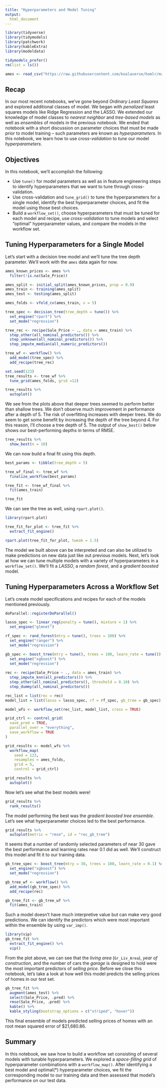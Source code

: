 ```yaml
---
title: "Hyperparameters and Model Tuning"
output:
  html_document
---
```


```r
library(tidyverse)
library(tidymodels)
library(patchwork)
library(kableExtra)
library(modeldata)

tidymodels_prefer()
rm(list = ls())

ames <- read_csv("https://raw.githubusercontent.com/koalaverse/homlr/master/data/ames.csv")
```

## Recap

In our most recent notebooks, we've gone beyond *Ordinary Least Squares* and explored additional classes of model. We began with *penalized* least squares models like Ridge Regression and the LASSO. We extended our knowledge of model classes to *nearest neighbor* and *tree-based models* as well as *ensembles* of models in the previous notebook. We ended that notebook with a short discussion on parameter choices that must be made prior to model training -- such parameters are known as *hyperparameters*. In this notebook, we learn how to use *cross-validation* to *tune* our model *hyperparameters*.

## Objectives

In this notebook, we'll accomplish the following:

+ Use `tune()` for model parameters as well as in feature engineering steps to identify hyperparameters that we want to tune through cross-validation.
+ Use cross-validation and `tune_grid()` to tune the hyperparameters for a single model, identify the best hyperparameter choices, and fit the model using those best choices.
+ Build a `workflow_set()`, choose hyperparameters that must be tuned for each model and recipe, use *cross-validation* to tune models and select "optimal" hyperparameter values, and compare the models in the workflow set.

## Tuning Hyperparameters for a Single Model

Let's start with a decision tree model and we'll tune the tree depth parameter. We'll work with the `ames` data again for now.

```r
ames_known_prices <- ames %>%
  filter(!is.na(Sale_Price))

ames_split <- initial_split(ames_known_prices, prop = 0.9)
ames_train <- training(ames_split)
ames_test <- testing(ames_split)

ames_folds <- vfold_cv(ames_train, v = 5)

tree_spec <- decision_tree(tree_depth = tune()) %>%
  set_engine("rpart") %>%
  set_mode("regression")

tree_rec <- recipe(Sale_Price ~ ., data = ames_train) %>%
  step_other(all_nominal_predictors()) %>%
  step_unknown(all_nominal_predictors()) %>%
  step_impute_median(all_numeric_predictors())

tree_wf <- workflow() %>%
  add_model(tree_spec) %>%
  add_recipe(tree_rec)

set.seed(123)
tree_results <- tree_wf %>%
  tune_grid(ames_folds, grid =12)

tree_results %>%
  autoplot()
```

We see from the plots above that deeper trees seemed to perform better than shallow trees. We don't observe much improvement in performance after a depth of 5. The risk of overfitting increases with deeper trees. We do seem to get some benefit by increasing the depth of the tree beyond 4. For this reason, I'll choose a tree depth of 5. The output of `show_best()` below shows our best-performing depths in terms of RMSE.

```r
tree_results %>%
  show_best(n = 10)
```

We can now build a final fit using this depth.

```r
best_params <- tibble(tree_depth = 5)

tree_wf_final <- tree_wf %>%
  finalize_workflow(best_params)

tree_fit <- tree_wf_final %>%
  fit(ames_train)

tree_fit
```

We can see the tree as well, using `rpart.plot()`.

```r
library(rpart.plot)

tree_fit_for_plot <- tree_fit %>%
  extract_fit_engine()

rpart.plot(tree_fit_for_plot, tweak = 1.5)
```

The model we built above can be interpreted and can also be utilized to make predictions on new data just like out previous models. Next, let's look at how we can tune multiple models with a variety of hyperparameters in a `workflow_set()`. We'll fit a *LASSO*, a *random forest*, and a *gradient boosted* model.

## Tuning Hyperparameters Across a Workflow Set

Let's create model specifications and recipes for each of the models mentioned previously.

```r
doParallel::registerDoParallel()

lasso_spec <- linear_reg(penalty = tune(), mixture = 1) %>%
  set_engine("glmnet")

rf_spec <- rand_forest(mtry = tune(), trees = 100) %>%
  set_engine("ranger") %>%
  set_mode("regression")

gb_spec <- boost_tree(mtry = tune(), trees = 100, learn_rate = tune()) %>%
  set_engine("xgboost") %>%
  set_mode("regression")
  
rec <- recipe(Sale_Price ~ ., data = ames_train) %>%
  step_impute_knn(all_predictors()) %>%
  step_other(all_nominal_predictors(), threshold = 0.10) %>%
  step_dummy(all_nominal_predictors())

rec_list = list(rec = rec)
model_list = list(lasso = lasso_spec, rf = rf_spec, gb_tree = gb_spec)

model_wfs <- workflow_set(rec_list, model_list, cross = TRUE)

grid_ctrl <- control_grid(
  save_pred = TRUE,
  parallel_over = "everything",
  save_workflow = TRUE
)

grid_results <- model_wfs %>%
  workflow_map(
    seed = 123,
    resamples = ames_folds,
    grid = 5,
    control = grid_ctrl)

grid_results %>%
  autoplot()
```

Now let's see what the best models were!

```r
grid_results %>%
  rank_results()
```

The model performing the best was the *gradient boosted tree ensemble*. Let's see what hyperparameter choices led to the best performance.

```r
grid_results %>%
  autoplot(metric = "rmse", id = "rec_gb_tree")
```

It seems that a number of randomly selected parameters of near 30 gave the best performance and learning rates near 0.1 did as well. We'll construct this model and fit it to our training data.

```r
gb_tree_spec <- boost_tree(mtry = 30, trees = 100, learn_rate = 0.1) %>%
  set_engine("xgboost") %>%
  set_mode("regression")

gb_tree_wf <- workflow() %>%
  add_model(gb_tree_spec) %>%
  add_recipe(rec)

gb_tree_fit <- gb_tree_wf %>%
  fit(ames_train)
```

Such a model doesn't have much interpretive value but can make very good predictions. We can identify the predictors which were most important within the ensemble by using `var_imp()`.

```r
library(vip)
gb_tree_fit %>%
  extract_fit_engine() %>%
  vip()
```

From the plot above, we can see that the *living area* (`Gr_Liv_Area`), *year of construction*, and the number of cars the *garage* is designed to hold were the most important predictors of *selling price*. Before we close this notebook, let's take a look at how well this model predicts the selling prices of homes in our *test* set.

```r
gb_tree_fit %>%
  augment(ames_test) %>%
  select(Sale_Price, .pred) %>%
  rmse(Sale_Price, .pred) %>%
  kable() %>%
  kable_styling(bootstrap_options = c("striped", "hover"))
```

This final ensemble of models predicted selling prices of homes with an root mean squared error of \$21,680.86. 

## Summary

In this notebook, we saw how to build a workflow set consisting of several models with tunable hyperparameters. We explored a *space-filling grid* of hyperparameter combinations with a `workflow_map()`. After identifying a best model and optimal(\*) hyperparameter choices, we fit the corresponding model to our training data and then assessed that model's performance on our test data.











